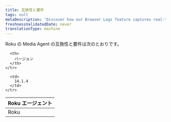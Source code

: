 ```yaml
---
title: 互換性と要件
tags: null
metaDescription: 'Discover how our Browser Logs feature captures real-time browser console logs to enhance observability, simplify debugging, and improve user experience.'
freshnessValidatedDate: never
translationType: machine
---
```


Roku の Media Agent の互換性と要件は次のとおりです。

<table>
  <thead>
    <tr>
      <th style={{width: "200px"}}>
        Roku エージェント
      </th>

      <th>
        バージョン
      </th>
    </tr>
  </thead>

  <tbody>
    <tr>
      <td>
        Roku
      </td>

      <td>
        14.1.4
      </td>
    </tr>
  </tbody>
</table>